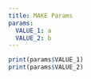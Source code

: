 ```yaml
---
title: MAKE Params
params:
  VALUE_1: a
  VALUE_2: b
---
```


<!-- provided by bowerth as minimal example re target specific variables
     and alternatives in a question/issue re parameterised reports -->

```r
print(params$VALUE_1)
print(params$VALUE_2)
```
